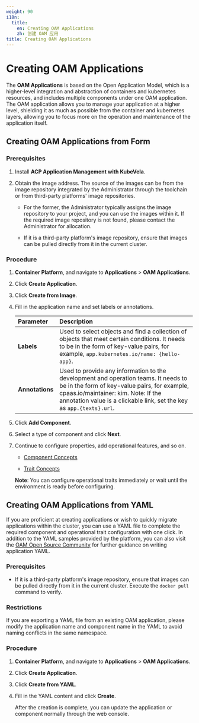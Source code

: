 ```yaml
---
weight: 90
i18n:
  title:
    en: Creating OAM Applications
    zh: 创建 OAM 应用
title: Creating OAM Applications
---
```


# Creating OAM Applications

The **OAM Applications** is based on the Open Application Model, which is a higher-level integration and abstraction of containers and kubernetes resources, and includes multiple components under one OAM application. The OAM application allows you to manage your application at a higher level, shielding it as much as possible from the container and kubernetes layers, allowing you to focus more on the operation and maintenance of the application itself.

## Creating OAM Applications from Form

### Prerequisites
1. Install **ACP Application Management with KubeVela**.
2. Obtain the image address. The source of the images can be from the image repository integrated by the Administrator through the toolchain or from third-party platforms' image repositories.

   - For the former, the Administrator typically assigns the image repository to your project, and you can use the images within it. If the required image repository is not found, please contact the Administrator for allocation.

   - If it is a third-party platform's image repository, ensure that images can be pulled directly from it in the current cluster.


### Procedure

1. **Container Platform**, and navigate to **Applications** > **OAM Applications**.

2. Click **Create Application**.

3. Click **Create from Image**.

4. Fill in the application name and set labels or annotations.


   | **Parameter** | **Description** |
   |:--------------------------|:--------------------------|
   | **Labels**  | Used to select objects and find a collection of objects that meet certain conditions. It needs to be in the form of key-value pairs, for example, `app.kubernetes.io/name: {hello-app}`. |
   | **Annotations** | Used to provide any information to the development and operation teams. It needs to be in the form of key-value pairs, for example, cpaas.io/maintainer: kim. Note: If the annotation value is a clickable link, set the key as `app.{texts}.url`. |

6. Click **Add Component**.

7. Select a type of component and click **Next**.

8. Continue to configure properties, add operational features, and so on.

   - [Component Concepts](/developer/oam_applications/concepts/component.mdx)

   - [Trait Concepts](/developer/oam_applications/concepts/trait.mdx)

   **Note**: You can configure operational traits immediately or wait until the environment is ready before configuring.

## Creating OAM Applications from YAML

If you are proficient at creating applications or wish to quickly migrate applications within the cluster, you can use a YAML file to complete the required component and operational trait configuration with one click. In addition to the YAML samples provided by the platform, you can also visit the [OAM Open Source Community](https://github.com/oam-dev/spec/blob/master/7.application.md) for further guidance on writing application YAML.

### Prerequisites

- If it is a third-party platform's image repository, ensure that images can be pulled directly from it in the current cluster.
Execute the `docker pull` command to verify.

### Restrictions

If you are exporting a YAML file from an existing OAM application, please modify the application name and component name in the YAML to avoid naming conflicts in the same namespace.

### Procedure

1. **Container Platform**, and navigate to **Applications** > **OAM Applications**.

2. Click **Create Application**.

3. Click **Create from YAML**.

4. Fill in the YAML content and click **Create**.

   After the creation is complete, you can update the application or component normally through the web console.
